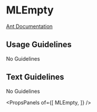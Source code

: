 
# MLEmpty

[Ant Documentation](https://3x.ant.design/components/empty)

## Usage Guidelines
No Guidelines

## Text Guidelines
No Guidelines

<PropsPanels of={[
  MLEmpty,
]} />
